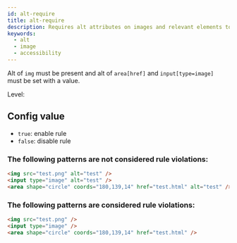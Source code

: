 ```yaml
---
id: alt-require
title: alt-require
description: Requires alt attributes on images and relevant elements to improve accessibility and SEO.
keywords:
  - alt
  - image
  - accessibility
---
```




Alt of `img` must be present and alt of `area[href]` and `input[type=image]` must be set with a value.

Level: <Badge text="Warning" variant="caution" />

## Config value

- `true`: enable rule
- `false`: disable rule

### The following patterns are **not** considered rule violations:

```html
<img src="test.png" alt="test" />
<input type="image" alt="test" />
<area shape="circle" coords="180,139,14" href="test.html" alt="test" />
```

### The following patterns are considered rule violations:

```html
<img src="test.png" />
<input type="image" />
<area shape="circle" coords="180,139,14" href="test.html" />
```
